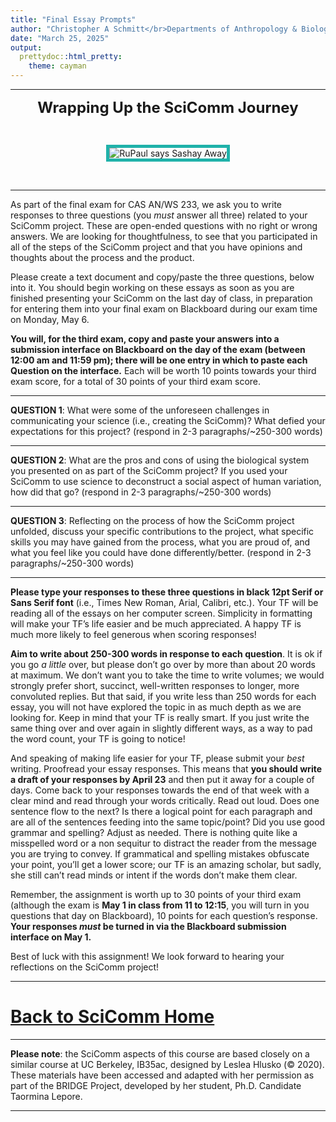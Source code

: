 ```yaml
---
title: "Final Essay Prompts"
author: "Christopher A Schmitt</br>Departments of Anthropology & Biology<br>Boston University"
date: "March 25, 2025"
output: 
  prettydoc::html_pretty:
    theme: cayman
---
```


***

<center>

<font size="+2"><b>Wrapping Up the SciComm Journey</b></font></center><br>

<center><p><img src="https://static.wikia.nocookie.net/justdance/images/d/df/Sashay_away_BYFAS.gif/revision/latest?cb=20200622225036" style="border:5px solid lightseagreen" alt="RuPaul says Sashay Away"></p></center><br>

***

As part of the final exam for CAS AN/WS 233, we ask you to write responses to three questions (you *must* answer all three) related to your SciComm project. These are open-ended questions with no right or wrong answers. We are looking for thoughtfulness, to see that you participated in all of the steps of the SciComm project and that you have opinions and thoughts about the process and the product.

Please create a text document and copy/paste the three questions, below into it. You should begin working on these essays as soon as you are finished presenting your SciComm on the last day of class, in preparation for entering them into your final exam on Blackboard during our exam time on Monday, May 6. 

**You will, for the third exam, copy and paste your answers into a submission interface on Blackboard on the day of the exam (between 12:00 am and 11:59 pm); there will be one entry in which to paste each Question on the interface.** Each will be worth 10 points towards your third exam score, for a total of 30 points of your third exam score.

***

**QUESTION 1**: What were some of the unforeseen challenges in communicating your science (i.e., creating the SciComm)? What defied your expectations for this project? (respond in 2-3 paragraphs/~250-300 words)

***

**QUESTION 2**: What are the pros and cons of using the biological system you presented on as part of the SciComm project? If you used your SciComm to use science to deconstruct a social aspect of human variation, how did that go? (respond in 2-3 paragraphs/~250-300 words)

***

**QUESTION 3**: Reflecting on the process of how the SciComm project unfolded, discuss your specific contributions to the project, what specific skills you may have gained from the process, what you are proud of, and what you feel like you could have done differently/better. (respond in 2-3 paragraphs/~250-300 words)

***

**Please type your responses to these three questions in black 12pt Serif or Sans Serif font** (i.e., Times New Roman, Arial, Calibri, etc.). Your TF will be reading all of the essays on her computer screen. Simplicity in formatting will make your TF's life easier and be much appreciated. A happy TF is much more likely to feel generous when scoring responses!

**Aim to write about 250-300 words in response to each question**.  It is ok if you go *a little* over, but please don't go over by more than about 20 words at maximum. We don't want you to take the time to write volumes; we would strongly prefer short, succinct, well-written responses to longer, more convoluted replies. But that said, if you write less than 250 words for each essay, you will not have explored the topic in as much depth as we are looking for. Keep in mind that your TF is really smart. If you just write the same thing over and over again in slightly different ways, as a way to pad the word count, your TF is going to notice!

And speaking of making life easier for your TF, please submit your *best* writing. Proofread your essay responses. This means that **you should write a draft of your responses by April 23** and then put it away for a couple of days. Come back to your responses towards the end of that week with a clear mind and read through your words critically. Read out loud. Does one sentence flow to the next? Is there a logical point for each paragraph and are all of the sentences feeding into the same topic/point? Did you use good grammar and spelling? Adjust as needed. There is nothing quite like a misspelled word or a non sequitur to distract the reader from the message you are trying to convey. If grammatical and spelling mistakes obfuscate your point, you'll get a lower score; our TF is an amazing scholar, but sadly, she still can't read minds or intent if the words don't make them clear. 

Remember, the assignment is worth up to 30 points of your third exam (although the exam is **May 1 in class from 11 to 12:15**, you will turn in you questions that day on Blackboard), 10 points for each question's response. **Your responses *must* be turned in via the Blackboard submission interface on May 1.**

Best of luck with this assignment! We look forward to hearing your reflections on the SciComm project!


***

# [Back to SciComm Home](https://fuzzyatelin.github.io/scicomm/overview.html)

***

**Please note**: the SciComm aspects of this course are based closely on a similar course at UC Berkeley, IB35ac, designed by Leslea Hlusko (&copy; 2020). These materials have been accessed and adapted with her permission as part of the BRIDGE Project, developed by her student, Ph.D. Candidate Taormina Lepore.

***
